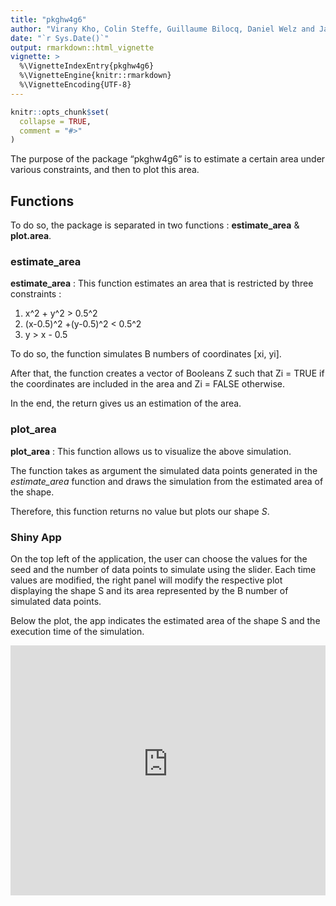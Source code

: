 ```yaml
---
title: "pkghw4g6"
author: "Virany Kho, Colin Steffe, Guillaume Bilocq, Daniel Welz and Jasmine Mawjee"
date: "`r Sys.Date()`"
output: rmarkdown::html_vignette
vignette: >
  %\VignetteIndexEntry{pkghw4g6}
  %\VignetteEngine{knitr::rmarkdown}
  %\VignetteEncoding{UTF-8}
---
```


```r
knitr::opts_chunk$set(
  collapse = TRUE,
  comment = "#>"
)
```

The purpose of the package "pkghw4g6" is to estimate a certain area under various constraints, and then to plot this area. 

## Functions

To do so, the package is separated in two functions : 
**estimate_area** & **plot.area**. 

### estimate_area

**estimate_area** : This function estimates an area that is restricted by three constraints : 

1. x^2 + y^2 > 0.5^2
1. (x-0.5)^2 +(y-0.5)^2 < 0.5^2
1. y > x - 0.5 


To do so, the function simulates B numbers of coordinates [xi, yi]. 

After that, the function creates a vector of Booleans Z such that Zi = TRUE if the coordinates are included in the area and Zi = FALSE otherwise.

In the end, the return gives us an estimation of the area.

### plot_area

**plot_area** : This function allows us to visualize the above simulation. 

The function takes as argument the simulated data points generated in the *estimate_area* function and draws the simulation from the estimated area of the shape. 

Therefore, this function returns no value but plots our shape *S*. 

### Shiny App

On the top left of the application, the user can choose the values for the seed and the number of data points to simulate using the slider. Each time values are modified, the right panel will modify the respective plot displaying the shape S and its area represented by the
B number of simulated data points. 

Below the plot, the app indicates the estimated area of the shape S and the execution time of the simulation. 

<iframe height="400" width="100%" frameborder="no" src="https://jasminemawjee.shinyapps.io/area/"> </iframe>

